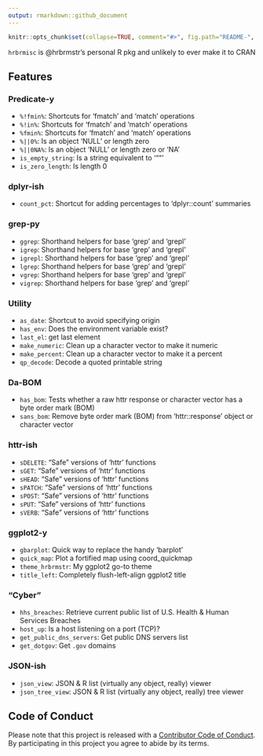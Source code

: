 ```yaml
---
output: rmarkdown::github_document
---
```


<!-- README.md is generated from README.Rmd. Please edit that file -->

```r
knitr::opts_chunk$set(collapse=TRUE, comment="#>", fig.path="README-", fig.retina=2)
```

`hrbrmisc` is @hrbrmstr's personal R pkg and unlikely to ever make it to CRAN

## Features

### Predicate-y

- `%!fmin%`: Shortcuts for 'fmatch' and 'match' operations
- `%!in%`: Shortcuts for 'fmatch' and 'match' operations
- `%fmin%`:  Shortcuts for 'fmatch' and 'match' operations
- `%||0%`: Is an object 'NULL' or length zero
- `%||0NA%`: Is an object 'NULL' or length zero or 'NA'
- `is_empty_string`: Is a string equivalent to '""'
- `is_zero_length`:  Is length 0

### dplyr-ish

- `count_pct`: Shortcut for adding percentages to 'dplyr::count' summaries

### grep-py

- `ggrep`: Shorthand helpers for base 'grep' and 'grepl'
- `igrep`: Shorthand helpers for base 'grep' and 'grepl'
- `igrepl`:  Shorthand helpers for base 'grep' and 'grepl'
- `lgrep`: Shorthand helpers for base 'grep' and 'grepl'
- `vgrep`: Shorthand helpers for base 'grep' and 'grepl'
- `vigrep`:  Shorthand helpers for base 'grep' and 'grepl'

### Utility

- `as_date`: Shortcut to avoid specifying origin
- `has_env`: Does the environment variable exist?
- `last_el`: get last element
- `make_numeric`:  Clean up a character vector to make it numeric
- `make_percent`:  Clean up a character vector to make it a percent
- `qp_decode`: Decode a quoted printable string

### Da-BOM

- `has_bom`: Tests whether a raw httr response or character vector has a byte order mark (BOM)
- `sans_bom`:  Remove byte order mark (BOM) from 'httr::response' object or character vector

### httr-ish

- `sDELETE`: "Safe" versions of 'httr' functions
- `sGET`:  "Safe" versions of 'httr' functions
- `sHEAD`: "Safe" versions of 'httr' functions
- `sPATCH`:  "Safe" versions of 'httr' functions
- `sPOST`: "Safe" versions of 'httr' functions
- `sPUT`:  "Safe" versions of 'httr' functions
- `sVERB`: "Safe" versions of 'httr' functions

### ggplot2-y

- `gbarplot`:  Quick way to replace the handy 'barplot'
- `quick_map`: Plot a fortified map using coord_quickmap
- `theme_hrbrmstr`:  My ggplot2 go-to theme
- `title_left`:  Completely flush-left-align ggplot2 title

### "Cyber"

- `hhs_breaches`:  Retrieve current public list of U.S. Health & Human Services Breaches
- `host_up`: Is a host listening on a port (TCP)?
- `get_public_dns_servers`:  Get public DNS servers list
- `get_dotgov`: Get `.gov` domains

### JSON-ish

- `json_view`:	JSON & R list (virtually any object, really) viewer
- `json_tree_view`:	JSON & R list (virtually any object, really) tree viewer

## Code of Conduct

Please note that this project is released with a [Contributor Code of Conduct](CONDUCT.md). By participating in this project you agree to abide by its terms.
